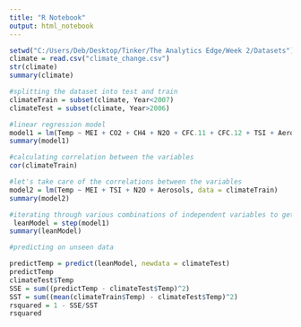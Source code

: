 ```yaml
---
title: "R Notebook"
output: html_notebook
---
```


```r
setwd("C:/Users/Deb/Desktop/Tinker/The Analytics Edge/Week 2/Datasets")
climate = read.csv("climate_change.csv")
str(climate)
summary(climate)
```
```r
#splitting the dataset into test and train
climateTrain = subset(climate, Year<2007)
climateTest = subset(climate, Year>2006)
```

```r
#linear regression model
model1 = lm(Temp ~ MEI + CO2 + CH4 + N2O + CFC.11 + CFC.12 + TSI + Aerosols, data = climateTrain)
summary(model1)
```

```r
#calculating correlation between the variables
cor(climateTrain)
```
```r
#let's take care of the correlations between the variables
model2 = lm(Temp ~ MEI + TSI + N2O + Aerosols, data = climateTrain)
summary(model2)
```

```r
#iterating through various combinations of independent variables to get a simpler model
 leanModel = step(model1)
summary(leanModel)
```

```r
#predicting on unseen data

predictTemp = predict(leanModel, newdata = climateTest)
predictTemp
climateTest$Temp
SSE = sum((predictTemp - climateTest$Temp)^2)
SST = sum((mean(climateTrain$Temp) - climateTest$Temp)^2)
rsquared = 1 - SSE/SST
rsquared
```
